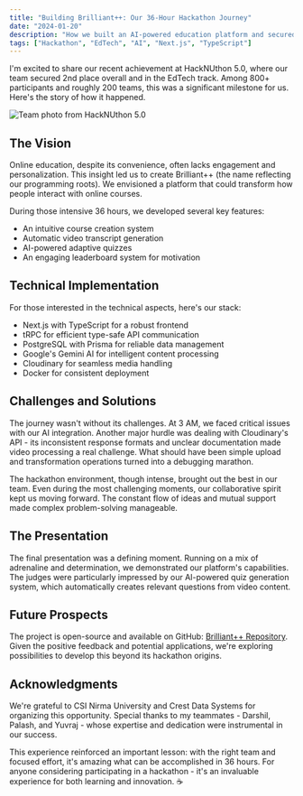 ```yaml
---
title: "Building Brilliant++: Our 36-Hour Hackathon Journey"
date: "2024-01-20"
description: "How we built an AI-powered education platform and secured 2nd place at HackNUthon 5.0"
tags: ["Hackathon", "EdTech", "AI", "Next.js", "TypeScript"]
---
```


I'm excited to share our recent achievement at HackNUthon 5.0, where our team secured 2nd place overall and in the EdTech track. Among 800+ participants and roughly 200 teams, this was a significant milestone for us. Here's the story of how it happened.

![Team photo from HackNUthon 5.0](/images/hacknuthon-5.0.jpg)

## The Vision

Online education, despite its convenience, often lacks engagement and personalization. This insight led us to create Brilliant++ (the name reflecting our programming roots). We envisioned a platform that could transform how people interact with online courses.

During those intensive 36 hours, we developed several key features:
- An intuitive course creation system
- Automatic video transcript generation
- AI-powered adaptive quizzes
- An engaging leaderboard system for motivation

## Technical Implementation

For those interested in the technical aspects, here's our stack:
- Next.js with TypeScript for a robust frontend
- tRPC for efficient type-safe API communication
- PostgreSQL with Prisma for reliable data management
- Google's Gemini AI for intelligent content processing
- Cloudinary for seamless media handling
- Docker for consistent deployment

## Challenges and Solutions

The journey wasn't without its challenges. At 3 AM, we faced critical issues with our AI integration. Another major hurdle was dealing with Cloudinary's API - its inconsistent response formats and unclear documentation made video processing a real challenge. What should have been simple upload and transformation operations turned into a debugging marathon.

The hackathon environment, though intense, brought out the best in our team. Even during the most challenging moments, our collaborative spirit kept us moving forward. The constant flow of ideas and mutual support made complex problem-solving manageable.

## The Presentation

The final presentation was a defining moment. Running on a mix of adrenaline and determination, we demonstrated our platform's capabilities. The judges were particularly impressed by our AI-powered quiz generation system, which automatically creates relevant questions from video content.

## Future Prospects

The project is open-source and available on GitHub: [Brilliant++ Repository](https://github.com/nirlep5252/brilliant-plus-plus). Given the positive feedback and potential applications, we're exploring possibilities to develop this beyond its hackathon origins.

## Acknowledgments

We're grateful to CSI Nirma University and Crest Data Systems for organizing this opportunity. Special thanks to my teammates - Darshil, Palash, and Yuvraj - whose expertise and dedication were instrumental in our success.

This experience reinforced an important lesson: with the right team and focused effort, it's amazing what can be accomplished in 36 hours. For anyone considering participating in a hackathon - it's an invaluable experience for both learning and innovation. ☕ 